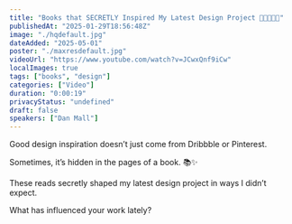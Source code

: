 ```yaml
---
title: "Books that SECRETLY Inspired My Latest Design Project 🪻🌻💐🌷🌸"
publishedAt: "2025-01-29T18:56:48Z"
image: "./hqdefault.jpg"
dateAdded: "2025-05-01"
poster: "./maxresdefault.jpg"
videoUrl: "https://www.youtube.com/watch?v=JCwxQnf9iCw"
localImages: true
tags: ["books", "design"]
categories: ["Video"]
duration: "0:00:19"
privacyStatus: "undefined"
draft: false
speakers: ["Dan Mall"]
---
```


Good design inspiration doesn’t just come from Dribbble or Pinterest.

Sometimes, it’s hidden in the pages of a book. 📚✨

These reads secretly shaped my latest design project in ways I didn’t expect.

What has influenced your work lately?
